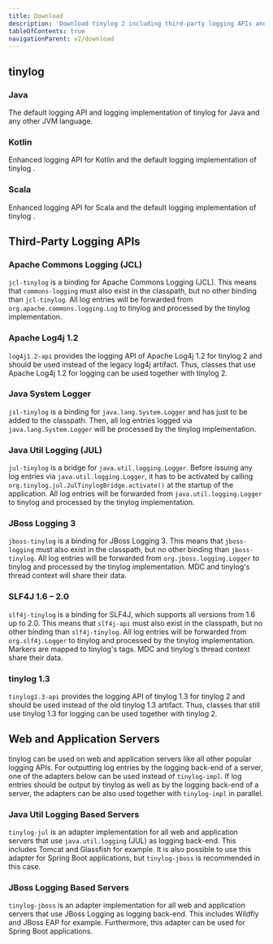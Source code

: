 ```yaml
---
title: Download
description: 'Download tinylog 2 including third-party logging APIs and adapters for web and application severs. Get JARs and Maven or Gradle artifacts for your JVM projects.'
tableOfContents: true
navigationParent: v2/download
---
```



## tinylog

### Java

The default logging API and logging implementation of tinylog <Version type="preview" /> for Java and any other JVM language.

<Download file="tinylog" artifacts="tinylog-api tinylog-impl" bundles="org.tinylog.api org.tinylog.impl" type="preview" />

### Kotlin

Enhanced logging API for Kotlin and the default logging implementation of tinylog <Version type="preview" />.

<Download file="tinylog-kotlin" artifacts="tinylog-api-kotlin tinylog-impl" bundles="org.tinylog.api.kotlin org.tinylog.impl" type="preview" />

### Scala

Enhanced logging API for Scala and the default logging implementation of tinylog <Version type="preview" />.

<Download file="tinylog-scala" artifacts="tinylog-api-scala_2.13 tinylog-impl" bundles="org.tinylog.api.scala_2.13 org.tinylog.impl" type="preview" />

## Third-Party Logging APIs

### Apache Commons Logging (JCL)

`jcl-tinylog` is a binding for Apache Commons Logging (JCL). This means that `commons-logging` must also exist in the classpath, but no other binding than `jcl-tinylog`. All log entries will be forwarded from `org.apache.commons.logging.Log` to tinylog and processed by the tinylog implementation.

<Download file="jcl-tinylog" artifacts="jcl-tinylog" bundles="org.tinylog.api.jcl" type="preview" />

### Apache Log4j 1.2

`log4j1.2-api` provides the logging API of Apache Log4j 1.2 for tinylog 2 and should be used instead of the legacy log4j artifact. Thus, classes that use Apache Log4j 1.2 for logging can be used together with tinylog 2.

<Download file="log4j1.2-api" artifacts="log4j1.2-api" bundles="org.tinylog.api.log4j12" type="preview" />

### Java System Logger

`jsl-tinylog` is a binding for `java.lang.System.Logger` and has just to be added to the classpath. Then, all log entries logged via `java.lang.System.Logger` will be processed by the tinylog implementation.

<Download file="jsl-tinylog" artifacts="jsl-tinylog" bundles="org.tinylog.api.jsl" type="preview" />

### Java Util Logging (JUL)

`jul-tinylog` is a bridge for `java.util.logging.Logger`. Before issuing any log entries via `java.util.logging.Logger`, it has to be activated by calling `org.tinylog.jul.JulTinylogBridge.activate()` at the startup of the application. All log entries will be forwarded from `java.util.logging.Logger` to tinylog and processed by the tinylog implementation.

<Download file="jul-tinylog" artifacts="jul-tinylog" bundles="org.tinylog.api.jul" type="preview" />

### JBoss Logging 3

`jboss-tinylog` is a binding for JBoss Logging 3. This means that `jboss-logging` must also exist in the classpath, but no other binding than `jboss-tinylog`. All log entries will be forwarded from `org.jboss.logging.Logger` to tinylog and processed by the tinylog implementation. MDC and tinylog's thread context will share their data.

<Download file="jboss-tinylog" artifacts="jboss-tinylog" bundles="org.tinylog.api.jboss" type="preview" />

### SLF4J 1.6 – 2.0

`slf4j-tinylog` is a binding for SLF4J, which supports all versions from 1.6 up to 2.0. This means that `slf4j-api` must also exist in the classpath, but no other binding than `slf4j-tinylog`. All log entries will be forwarded from `org.slf4j.Logger` to tinylog and processed by the tinylog implementation. Markers are mapped to tinylog's tags. MDC and tinylog's thread context share their data.

<Download file="slf4j-tinylog" artifacts="slf4j-tinylog" bundles="org.tinylog.api.slf4j" type="preview" />

### tinylog 1.3

`tinylog1.3-api` provides the logging API of tinylog 1.3 for tinylog 2 and should be used instead of the old tinylog 1.3 artifact. Thus, classes that still use tinylog 1.3 for logging can be used together with tinylog 2.

<Download file="tinylog1.3-api" artifacts="tinylog1.3-api" bundles="org.tinylog.api.tinylog13" type="preview" />

## Web and Application Servers

tinylog can be used on web and application servers like all other popular logging APIs. For outputting log entries by the logging back-end of a server, one of the adapters below can be used instead of `tinylog-impl`. If log entries should be output by tinylog as well as by the logging back-end of a server, the adapters can be also used together with `tinylog-impl` in parallel.

### Java Util Logging Based Servers

`tinylog-jul` is an adapter implementation for all web and application servers that use `java.util.logging` (JUL) as logging back-end. This includes Tomcat and Glassfish for example. It is also possible to use this adapter for Spring Boot applications, but `tinylog-jboss` is recommended in this case.

<Download file="tinylog-jboss" artifacts="tinylog-jboss" bundles="org.tinylog.adapter.jul" type="preview" />

### JBoss Logging Based Servers

`tinylog-jboss` is an adapter implementation for all web and application servers that use JBoss Logging as logging back-end. This includes Wildfly and JBoss EAP for example. Furthermore, this adapter can be used for Spring Boot applications.

<Download file="tinylog-jul" artifacts="tinylog-jul" bundles="org.tinylog.adapter.jboss" type="preview" />
